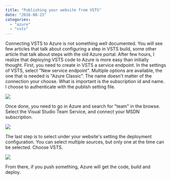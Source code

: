 ```yaml
---
title: "Publishing your website from VSTS"
date: "2016-08-23"
categories: 
  - "azure"
  - "vsts"
---
```


Connecting VSTS to Azure is not something well documented. You will see few articles that talk about configuring a step in VSTS build, some other article that talk about steps with the old Azure portal. After few hours, I realize that deploying VSTS code to Azure is more easy than initially thought. First, you need to create in VSTS a service endpoint. In the settings of VSTS, select "New service endpoint". Multiple options are available, the one that is needed is "Azure Classic". The name doesn't matter of the connection your choose. What is important is the subscription id and name. I choose to authenticate with the publish setting file.

![](images/BourseVirtuelleToAzure-1024x463.png)

Once done, you need to go in Azure and search for "team" in the browse. Select the Visual Studio Team Service, and connect your MSDN subscription.

![](images/BourseVirtuelleToAzure2.png)

The last step is to select under your website's setting the deployment configuration. You can select multiple sources, but only one at the time can be selected. Choose VSTS.

![](images/BourseVirtuelleToAzure3.png)

From there, if you push something, Azure will get the code, build and deploy.
